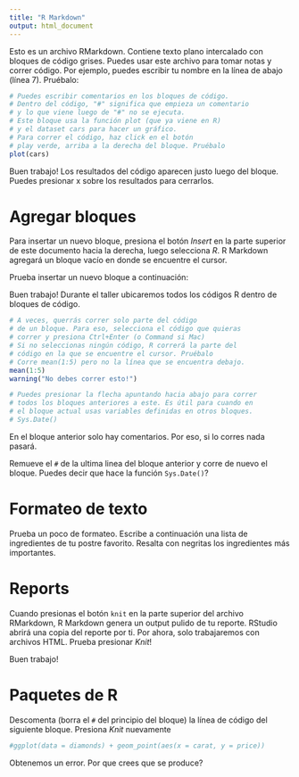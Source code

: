 ```yaml
---
title: "R Markdown"
output: html_document
---
```


Esto es un archivo RMarkdown. Contiene texto plano intercalado con bloques de código grises. Puedes usar este archivo para tomar notas y correr código. Por ejemplo, puedes escribir tu nombre en la línea de abajo (línea 7). Pruébalo:


```r
# Puedes escribir comentarios en los bloques de código.
# Dentro del código, "#" significa que empieza un comentario
# y lo que viene luego de "#" no se ejecuta. 
# Este bloque usa la función plot (que ya viene en R)
# y el dataset cars para hacer un gráfico.
# Para correr el código, haz click en el botón
# play verde, arriba a la derecha del bloque. Pruébalo
plot(cars)
```

Buen trabajo! Los resultados del código aparecen justo luego del bloque. Puedes presionar x sobre los resultados para cerrarlos.

# Agregar bloques

Para insertar un nuevo bloque, presiona el botón *Insert* en la parte superior de este documento hacia la derecha, luego selecciona *R*. R Markdown agregará un bloque vacío en donde se encuentre el cursor.

Prueba insertar un nuevo bloque a continuación:


Buen trabajo! Durante el taller ubicaremos todos los códigos R dentro de bloques de código.

```r
# A veces, querrás correr solo parte del código 
# de un bloque. Para eso, selecciona el código que quieras 
# correr y presiona Ctrl+Enter (o Command si Mac)
# Si no seleccionas ningún código, R correrá la parte del
# código en la que se encuentre el cursor. Pruébalo
# Corre mean(1:5) pero no la línea que se encuentra debajo.
mean(1:5)
warning("No debes correr esto!")
```

```r
# Puedes presionar la flecha apuntando hacia abajo para correr 
# todos los bloques anteriores a este. Es útil para cuando en 
# el bloque actual usas variables definidas en otros bloques.
# Sys.Date()
```

En el bloque anterior solo hay comentarios. Por eso, si lo corres nada pasará. 

Remueve el `#` de la ultima linea del bloque anterior y corre de nuevo el bloque. Puedes decir que hace la función `Sys.Date()`?

# Formateo de texto

Prueba un poco de formateo. Escribe a continuación una lista de ingredientes de tu postre favorito. Resalta con negritas los ingredientes más importantes.

# Reports

Cuando presionas el botón `knit` en la parte superior del archivo RMarkdown, R Markdown genera un output pulido de tu reporte. RStudio abrirá una copia del reporte por ti. Por ahora, solo trabajaremos con archivos HTML. Prueba presionar *Knit*!

Buen trabajo!

# Paquetes de R 

Descomenta (borra el `#` del principio del bloque) la línea de código del siguiente bloque. Presiona *Knit* nuevamente

```r
#ggplot(data = diamonds) + geom_point(aes(x = carat, y = price))
```

Obtenemos un error. Por que crees que se produce?